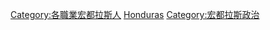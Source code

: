 {{Commonscat|Politicians of Honduras}}

[[Category:各職業宏都拉斯人|Category:各職業宏都拉斯人]]
[[Category:北美洲各国政治人物|Honduras]]
[[Category:宏都拉斯政治|Category:宏都拉斯政治]]
